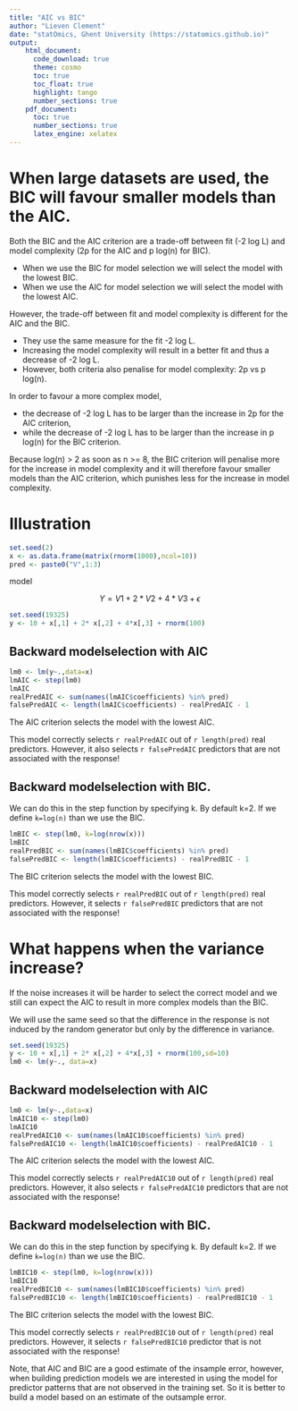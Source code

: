 ```yaml
---
title: "AIC vs BIC"
author: "Lieven Clement"
date: "statOmics, Ghent University (https://statomics.github.io)"
output:
    html_document:
      code_download: true
      theme: cosmo
      toc: true
      toc_float: true
      highlight: tango
      number_sections: true
    pdf_document:
      toc: true
      number_sections: true
      latex_engine: xelatex
---
```



# When large datasets are used, the BIC will favour smaller models than the AIC.

Both the BIC and the AIC criterion are a trade-off between fit (-2 log L) and model complexity (2p for the AIC and p log(n) for BIC).

- When we use the BIC for model selection we will select the model with the lowest BIC.
- When we use the AIC for model selection we will select the model with the lowest AIC. 

However, the trade-off between fit and model complexity is different for the AIC and the BIC. 

- They use the same measure for the fit -2 log L. 
- Increasing the model complexity will result in a better fit and thus a  decrease of -2 log L. 
- However, both criteria also penalise for model complexity: 2p vs p log(n). 

In order to favour a more complex model, 

- the decrease of -2 log L has to be larger than the increase in 2p for the AIC criterion, 
- while the decrease of -2 log L has to be larger than the increase in p log(n) for the BIC criterion.

Because log(n) > 2 as soon as n >= 8,  the BIC criterion will penalise more for the increase in model complexity and it will therefore favour smaller models than the AIC criterion, which punishes less for the increase in model complexity.  


# Illustration 

```r
set.seed(2)
x <- as.data.frame(matrix(rnorm(1000),ncol=10))
pred <- paste0("V",1:3)
```

model 

$$
Y = V1 + 2* V2 + 4*V3 +\epsilon
$$


```r
set.seed(19325)
y <- 10 + x[,1] + 2* x[,2] + 4*x[,3] + rnorm(100)
```

## Backward modelselection with AIC

```r
lm0 <- lm(y~.,data=x)
lmAIC <- step(lm0)
lmAIC
realPredAIC <- sum(names(lmAIC$coefficients) %in% pred)
falsePredAIC <- length(lmAIC$coefficients) - realPredAIC - 1
```

The AIC criterion selects the model with the lowest AIC. 

This model correctly selects `r realPredAIC` out of `r length(pred)` real predictors. 
However, it also selects `r falsePredAIC` predictors that are not associated with the response!


##  Backward modelselection with BIC.

We can do this in the step function by specifying k. By default k=2. If we define `k=log(n)` than we use the BIC.
```r
lmBIC <- step(lm0, k=log(nrow(x)))
lmBIC
realPredBIC <- sum(names(lmBIC$coefficients) %in% pred)
falsePredBIC <- length(lmBIC$coefficients) - realPredBIC - 1
```

The BIC criterion selects the model with the lowest BIC. 

This model correctly selects `r realPredBIC` out of `r length(pred)` real predictors. 
However, it selects `r falsePredBIC` predictors that are not associated with the response!


# What happens when the variance increase? 

If the noise increases it will be harder to select the correct model and we still can expect the AIC to result in more complex models than the BIC.   

We will use the same seed so that the difference in the response is not induced by the random generator but only by the difference in variance. 


```r
set.seed(19325)
y <- 10 + x[,1] + 2* x[,2] + 4*x[,3] + rnorm(100,sd=10)
lm0 <- lm(y~., data=x)
```

## Backward modelselection with AIC

```r
lm0 <- lm(y~.,data=x)
lmAIC10 <- step(lm0)
lmAIC10
realPredAIC10 <- sum(names(lmAIC10$coefficients) %in% pred)
falsePredAIC10 <- length(lmAIC10$coefficients) - realPredAIC10 - 1
```

The AIC criterion selects the model with the lowest AIC. 

This model correctly selects `r realPredAIC10` out of `r length(pred)` real predictors. 
However, it also selects `r falsePredAIC10` predictors that are not associated with the response!


##  Backward modelselection with BIC.

We can do this in the step function by specifying k. By default k=2. If we define `k=log(n)` than we use the BIC.

```r
lmBIC10 <- step(lm0, k=log(nrow(x)))
lmBIC10
realPredBIC10 <- sum(names(lmBIC10$coefficients) %in% pred)
falsePredBIC10 <- length(lmBIC10$coefficients) - realPredBIC10 - 1
```

The BIC criterion selects the model with the lowest BIC. 

This model correctly selects `r realPredBIC10` out of `r length(pred)` real predictors. 
However, it selects `r falsePredBIC10` predictor that is not associated with the response!


Note, that AIC and BIC are a good estimate of the insample error, however, when building prediction models we are interested in using the model for predictor patterns that are not observed in the training set. So it is better to build a model based on an estimate of the outsample error. 
